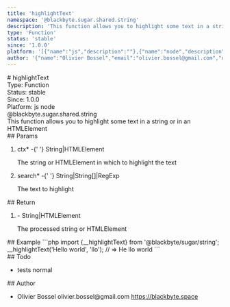 ```yaml
---
title: 'highlightText'
namespace: '@blackbyte.sugar.shared.string'
description: 'This function allows you to highlight some text in a string or in an HTMLElement'
type: 'Function'
status: 'stable'
since: '1.0.0'
platform: '[{"name":"js","description":""},{"name":"node","description":""}]'
author: '{"name":"Olivier Bossel","email":"olivier.bossel@gmail.com","url":"https://blackbyte.space"}'
---
```


<div class="docmap-mdx">
  # highlightText
  <div class="_metas">
    <div class="_type">
      <span class="_type-label">Type:</span>
      <span class="_type-value">Function</span>
    </div>
    <div class="_status">
      <span class="_status-label">Status:</span>
      <span class="_status-value -stable">stable</span>
    </div>
    <div class="_since">
      <span class="_since-label">Since:</span>
      <span class="_since-value">1.0.0</span>
    </div>
    <div class="_platform">
      <span class="_platform-label">Platform:</span>
      <span class="_platform-value -js">js</span>
      <span class="_platform-value -node">node</span>
    </div>
  </div>
  <div class="_namespace">@blackbyte.sugar.shared.string</div>
  <div class="_description typo-lead typo-format">
    This function allows you to highlight some text in a string or in an
    HTMLElement
  </div>
  <div class="_params">
    ## Params
    <ol class="_list">
      <li class="_item">
        <span class="_name">
          ctx<span class="_required">*</span>
        </span>
        <span class="_default">-</span>{' '}
        <span class="_type">String&vert;HTMLElement</span>
        <p class="_description">
          The string or HTMLElement in which to highlight the text
        </p>
      </li>
      <li class="_item">
        <span class="_name">
          search<span class="_required">*</span>
        </span>
        <span class="_default">-</span>{' '}
        <span class="_type">String&vert;String&lsqb;&rsqb;&vert;RegExp</span>
        <p class="_description">The text to highlight</p>
      </li>
    </ol>
  </div>
  <div class="_return">
    ## Return
    <ol class="_list">
      <li class="_item">
        <span class="_default">-</span>
        <span class="_type">String&vert;HTMLElement</span>
        <p class="_description">The processed string or HTMLElement</p>
      </li>
    </ol>
  </div>
  <div class="_examples">
    ## Example ```php import {__highlightText} from '@blackbyte/sugar/string';
    __highlightText('Hello world', 'llo'); // => He
    <span class="-highlight">llo</span> world ```
  </div>
  <div class="_todo">
    ## Todo
    <ul class="_list">
      <li class="_item">
        <span class="_description">tests</span>
        <span class="_priority -normal">normal</span>
      </li>
    </ul>
  </div>
  <div class="_author">
    ## Author
    <ul class="_list">
      <li class="_item">
        <span class="_name">Olivier Bossel</span>
        <span class="_email">olivier.bossel@gmail.com</span>
        <a href="https://blackbyte.space" target="_blank" class="_url">
          https://blackbyte.space
        </a>
      </li>
    </ul>
  </div>
</div>
